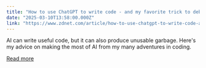 ```yaml
---
title: "How to use ChatGPT to write code - and my favorite trick to debug what it generates"
date: "2025-03-10T13:58:00.000Z"
link: "https://www.zdnet.com/article/how-to-use-chatgpt-to-write-code-and-my-favorite-trick-to-debug-what-it-generates/"
---
```


AI can write useful code, but it can also produce unusable garbage. Here's my advice on making the most of AI from my many adventures in coding.

[Read more](https://www.zdnet.com/article/how-to-use-chatgpt-to-write-code-and-my-favorite-trick-to-debug-what-it-generates/)
